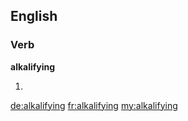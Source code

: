 ==English==

===Verb===
'''alkalifying'''

# {{present participle of|[[alkalify]]}}

[[de:alkalifying]]
[[fr:alkalifying]]
[[my:alkalifying]]